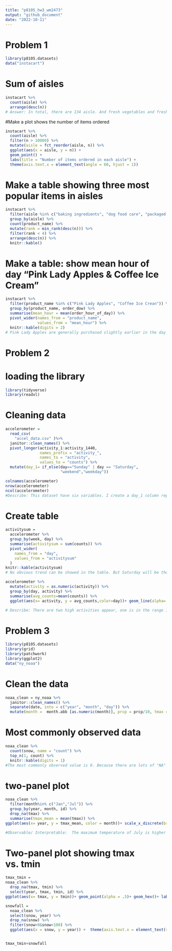 ```yaml
---
title: "p8105_hw3_wm2473"
output: "github_document"
date: "2022-10-11"
---
```


# Problem 1
```r
library(p8105.datasets)
data("instacart")
```

# Sum of aisles
```r
instacart %>% 
  count(aisle) %>%  
  arrange(desc(n))
# Answer: In total, there are 134 aisle. And fresh vegetables and fresh fruits holding the most items ordered by far.
```

#Make a plot shows the number of items ordered
```r
instacart %>% 
  count(aisle) %>% 
  filter(n > 10000) %>% 
  mutate(aisle = fct_reorder(aisle, n)) %>% 
  ggplot(aes(x = aisle, y = n)) + 
  geom_point() + 
  labs(title = "Number of items ordered in each aisle") +
  theme(axis.text.x = element_text(angle = 60, hjust = 1))
```

# Make a table showing three most popular items in aisles
```r
instacart %>% 
  filter(aisle %in% c("baking ingredients", "dog food care", "packaged vegetables fruits")) %>% 
  group_by(aisle) %>% 
  count(product_name) %>% 
  mutate(rank = min_rank(desc(n))) %>% 
  filter(rank < 4) %>% 
  arrange(desc(n)) %>%
  knitr::kable()
```

# Make a table: show mean hour of day "Pink Lady Apples & Coffee Ice Cream"
```r
instacart %>% 
  filter(product_name %in% c("Pink Lady Apples", "Coffee Ice Crean")) %>% 
  group_by(product_name, order_dow) %>% 
  summarise(mean_hour = mean(order_hour_of_day)) %>% 
  pivot_wider(names_from = "product_name",
              values_from = "mean_hour") %>% 
  knitr::kable(digits = 2)
# Pink Lady Apples are generally purchased slightly earlier in the day than Coffee Ice Cream, with the exception of day 5.
```

# Problem 2
# loading the library
```r
library(tidyverse)
library(readxl)
```

# Cleaning data
```r
accelerometer = 
  read_csv(
    "accel_data.csv" )%>%
  janitor::clean_names() %>%
  pivot_longer(activity_1:activity_1440,
               names_prefix = "activity_",
               names_to = "activity",
               values_to = "counts") %>% 
  mutate(day_1= if_else(day=="Sunday" | day == "Saturday",
                        "weekend","weekday")) 
```

```r
colnames(accelerometer)
nrow(accelerometer)
ncol(accelerometer)
#Describe: This dataset have six variables. I create a day_1 column represent the day is weekday or weekend. I clean the data using pivot longer function make them values_to the counts variable which represent the activity count in each day. There is 50400 observations and 6 columns of the data.
```


# Create table
```r
activitysum = 
  accelerometer %>% 
  group_by(week, day) %>% 
  summarise(activitysum = sum(counts)) %>% 
  pivot_wider(
    names_from = "day", 
    values_from = "activitysum"
  )
knitr::kable(activitysum)
# No obvious trend can be showed in the table. But Saturday will be the day that less activity counts than the others.
```


```r
accelerometer %>% 
  mutate(activity = as.numeric(activity)) %>% 
  group_by(day, activity) %>% 
  summarise(avg_counts=mean(counts)) %>% 
  ggplot(aes(x= activity, y = avg_counts,color=day))+ geom_line(alpha=.5)+ scale_x_continuous(breaks = c(0,360, 720, 1080, 1440), labels = c("0:00","6:00", "12:00","18:00","24:00"), limits = c(0,1440)) + labs(title = "patient activity counts", x = "activity", y = "counts") 

# Describe: There are two high activities appear, one is in the range 12pm to 3pm. The other one is from 8pm to 10pm. From the graph, we can see that the highest activity counts appear from 12pm to 3pm. This patient has a high activity counts after lunch and before sleep.   
```



# Problem 3
```r
library(p8105.datasets)
library(grid)
library(patchwork)
library(ggplot2)
data("ny_noaa")
```


# Clean the data
```r
noaa_clean = ny_noaa %>%  
  janitor::clean_names() %>%
  separate(date, into = c("year", "month", "day")) %>% 
  mutate(month =  month.abb [as.numeric(month)], prcp = prcp/10, tmax = as.integer(tmax)/10, tmin = as.numeric(tmin)/10) 
```
# Most commonly observed data
```r
noaa_clean %>%
  count(snow, name = "count") %>%
  top_n(1, count) %>%
  knitr::kable(digits = 1)
#The most commonly observed value is 0. Because there are lots of "NA" and 0 in the "snow" column indicated lots of places don't have snow. 
```

# two-panel plot
```r
noaa_clean %>% 
  filter(month%in% c("Jan","Jul")) %>% 
  group_by(year, month, id) %>% 
  drop_na(tmax) %>%
  summarise(tmax_mean = mean(tmax)) %>% 
ggplot(aes(x= year, y = tmax_mean, color = month))+ scale_x_discrete(breaks = c(1980,1990,2000,2010))+ geom_point(alpha = .5)+facet_grid(.~month)

#Observable/ Interpretable:  The maximum temperature of July is higher than January and it's around 30. The maximum temperature of Jan is about a range from 10 to -10. 
```

# Two-panel plot showing tmax vs. tmin
```r
tmax_tmin =
noaa_clean %>% 
  drop_na(tmax, tmin) %>% 
  select(year, tmax, tmin, id) %>% 
ggplot(aes(x= tmax, y = tmin))+ geom_point(alpha = .5)+ geom_hex()+ labs(title = "Max VS Min temperature", x = "Max temperature (C)", y = "Min temperature (C)")

snowfall = 
  noaa_clean %>% 
  select(snow, year) %>% 
  drop_na(snow) %>% 
  filter(snow>0&snow<100) %>% 
  ggplot(aes(x = snow, y = year)) +  theme(axis.text.x = element_text(size = 8, angle = 90, hjust = 0))+ geom_boxplot(scale = 1) + labs(title = "Snowfall Distribution", x = "Snowfall(mm)", y = "Year")


tmax_tmin+snowfall
```

